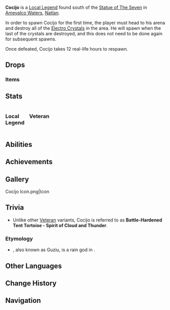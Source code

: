 {{About|the Local Legend|the achievement|"Cocijo" (Achievement)|the wildlife|Tent Tortoise}}
{{Enemy Infobox
|title     = Spirit Sent From Clouds Above
|dmgtype   = Electro
|image     = Enemy Cocijo.png
|type      = Special Enemies
|weakpoint = 
|ability1  = Fury
}}
'''Cocijo''' is a [[Local Legend]] found south of the [[Statue of The Seven]] in [[Ameyalco Waters]], [[Natlan]].

In order to spawn Cocijo for the first time, the player must head to his arena and destroy all of the [[Electro Crystal]]s in the area. He will spawn when the last of the crystals are destroyed, and this does not need to be done again for subsequent spawns.

Once defeated, Cocijo takes 12 real-life hours to respawn.

==Drops==
===Items===
{{Card|Raw Meat|6&ndash;8}}

==Stats==
<div style="display:flex; column-gap: 15px; flex-direction: row; flex-wrap: wrap;"><div style="width:min-content;">
===Local Legend===
{{Enemy Stats
|phys_res    = 50%
|electro_res = 70%

|hp_ratio     = 44
|hp_type      = 2
|atk_ratio    = 11
|atk_type     = 2
}}
</div><!--
--><div style="width:min-content;">
===Veteran===
{{Enemy Stats
|phys_res    = 50%
|electro_res = 70%

|hp_ratio     = 12.32
|hp_type      = 2
|atk_ratio    = 10
|atk_type     = 2
}}
</div></div>

==Abilities==
{{Enemy Attacks
|name_1      = Lightning Orb
|desc_1      = Summons an orb that slowly moves towards the player. Upon contact, it explodes, dealing '''50% ATK''' as {{Color|Electro DMG}}.

|name_2      = Jumping Slam
|desc_2      = Pounds the ground up to 3 times, dealing '''50% ATK''' as {{Color|Electro DMG}} with each slam.
* '''Enhanced:''' AoE increased, DMG increased to '''70% ATK'''.
|caption_2   = Normal
|file_2_2    = Cocijo Jumping Slam 2
|caption_2_2 = Enhanced

|name_3      = Cyclonic Spin
|desc_3      = Starts rapidly spinning, dealing '''70% ATK''' as {{Color|Electro DMG}} on hit. Repeated hits have their DMG is reduced according to the [[Damage Sequence]].
* '''Enhanced:''' While spinning, also sends out smaller spinning turtles in 4 directions, dealing '''50% ATK''' as {{Color|Electro DMG}} on hit.
|caption_3   = Normal
|file_3_2    = Cocijo Cyclonic Spin 2
|caption_3_2 = Enhanced

|name_4      = Enhancement
|desc_4      = Upon taking DMG (except DMG from [[Burning]]), Cocijo accumulates '''3%''' of [[Fury]]. Once Fury reaches max, Cocijo will gain a Thunderthorn Shield. While the shield is active, Cocijo gains enhanced attacks and immunity to DMG, and if the on-field character attacks it while nearby, it will counterattack, dealing '''70% ATK''' as {{Color|Electro DMG}}. This however, does not apply to DMG dealt by off-field characters, or when the player is standing sufficiently far away. Repeated counterattack hits have their DMG is reduced according to the [[Damage Sequence]]. Once the shield is destroyed, Cocijo loses its enhancement and becomes paralyzed.
{{Elemental Shield Data|Electro|16}}
|file_4_2    = Cocijo Enhancement 2
|caption_4_2 = Melee Counterattack

|name_5      = Thunderstorm
|desc_5      = Continuously summons lightning to strike down in random locations, dealing '''50% ATK''' as {{Color|Electro DMG}} with each lightning strike. This attack is only used while enhanced.
}}

==Achievements==
{{Achievement Topic Table|topic=Cocijo}}

==Gallery==
<gallery>
Cocijo Icon.png|Icon
</gallery>

==Trivia==
*Unlike other [[Local Legend|Veteran]] variants, Cocijo is referred to as '''Battle-Hardened Tent Tortoise - Spirit of Cloud and Thunder'''.
===Etymology===
* {{W|Cocijo}}, also known as Guziu, is a rain god in {{W|Zapotec civilization}}.

==Other Languages==
{{Other Languages|default_hidden=1
|en       = Cocijo
|zhs      = 科西霍
|zhs_rm   = 
|zht      = 科西霍
|zht_rm   = 
|ja       = コシーホ
|ja_rm    = Koshiiho
|ko       = 코시호
|es       = Cocijo
|fr       = Cocijo
|ru       = Косихо
|th       = Cocijo
|vi       = Cocijo
|de       = Cocijo
|id       = Cocijo
|pt       = Cocijo
|tr       = Cocijo
|it       = Cocijo
}}

==Change History==
{{Change History|5.0}}

==Navigation==
{{Enemy Navbox|Special}}